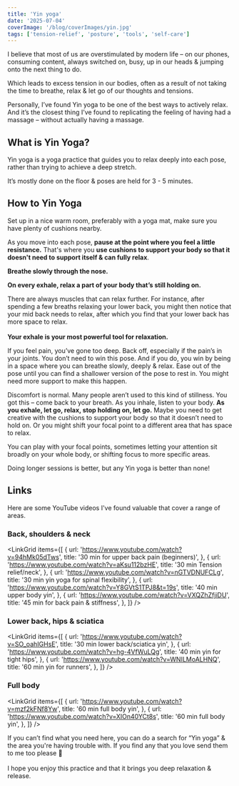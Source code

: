 ```yaml
---
title: 'Yin yoga'
date: '2025-07-04'
coverImage: '/blog/coverImages/yin.jpg'
tags: ['tension-relief', 'posture', 'tools', 'self-care']
---
```


I believe that most of us are overstimulated by modern life – on our phones, consuming content, always switched on, busy, up in our heads & jumping onto the next thing to do.

Which leads to excess tension in our bodies, often as a result of not taking the time to breathe, relax & let go of our thoughts and tensions.

Personally, I’ve found Yin yoga to be one of the best ways to actively relax. And it’s the closest thing I’ve found to replicating the feeling of having had a massage – without actually having a massage.

## What is Yin Yoga?

Yin yoga is a yoga practice that guides you to relax deeply into each pose, rather than trying to achieve a deep stretch.

It’s mostly done on the floor & poses are held for 3 - 5 minutes.

## How to Yin Yoga

Set up in a nice warm room, preferably with a yoga mat, make sure you have plenty of cushions nearby.

As you move into each pose, **pause at the point where you feel a little resistance.** That's where you **use cushions to support your body so that it doesn't need to support itself & can fully relax**.

**Breathe slowly through the nose.**

**On every exhale, relax a part of your body that’s still holding on.**

There are always muscles that can relax further. For instance, after spending a few breaths relaxing your lower back, you might then notice that your mid back needs to relax, after which you find that your lower back has more space to relax. \
 \
**Your exhale is your most powerful tool for relaxation.**

If you feel pain, you’ve gone too deep. Back off, especially if the pain’s in your joints. You don’t need to win this pose. And if you do, you win by being in a space where you can breathe slowly, deeply & relax. Ease out of the pose until you can find a shallower version of the pose to rest in. You might need more support to make this happen.

Discomfort is normal. Many people aren’t used to this kind of stillness. You got this – come back to your breath. As you inhale, listen to your body. **As you exhale, let go, relax, stop holding on, let go.** Maybe you need to get creative with the cushions to support your body so that it doesn’t need to hold on. Or you might shift your focal point to a different area that has space to relax.

You can play with your focal points, sometimes letting your attention sit broadly on your whole body, or shifting focus to more specific areas.

Doing longer sessions is better, but any Yin yoga is better than none!

## Links

Here are some YouTube videos I've found valuable that cover a range of areas.

### Back, shoulders & neck

<LinkGrid
  items={[
    {
      url: 'https://www.youtube.com/watch?v=94hMk05dTws',
      title: '30 min for upper back pain (beginners)',
    },
    {
      url: 'https://www.youtube.com/watch?v=aKsu112bzHE',
      title: '30 min Tension relief/neck',
    },
    {
      url: 'https://www.youtube.com/watch?v=nGTVDNUFCLg',
      title: '30 min yin yoga for spinal flexibility',
    },
    {
      url: 'https://www.youtube.com/watch?v=Y8GVtS1TPJ8&t=19s',
      title: '40 min upper body yin',
    },
    {
      url: 'https://www.youtube.com/watch?v=VXQZhZfjiDU',
      title: '45 min for back pain & stiffness',
    },
  ]}
/>

### Lower back, hips & sciatica

<LinkGrid
  items={[
    {
      url: 'https://www.youtube.com/watch?v=SO_oahIGHsE',
      title: '30 min lower back/sciatica yin',
    },
    {
      url: 'https://www.youtube.com/watch?v=hg-4VfWuLQg',
      title: '40 min yin for tight hips',
    },
    {
      url: 'https://www.youtube.com/watch?v=WNILMoALHNQ',
      title: '60 min yin for runners',
    },
  ]}
/>

### Full body

<LinkGrid
  items={[
    {
      url: 'https://www.youtube.com/watch?v=mzf2kFNf8Yw',
      title: '60 min full body yin',
    },
    {
      url: 'https://www.youtube.com/watch?v=XIOn40YCt8s',
      title: '60 min full body yin',
    },
  ]}
/>

If you can’t find what you need here, you can do a search for “Yin yoga” & the area you're having trouble with. If you find any that you love send them to me too please 🙂 \
 \
I hope you enjoy this practice and that it brings you deep relaxation & release.
